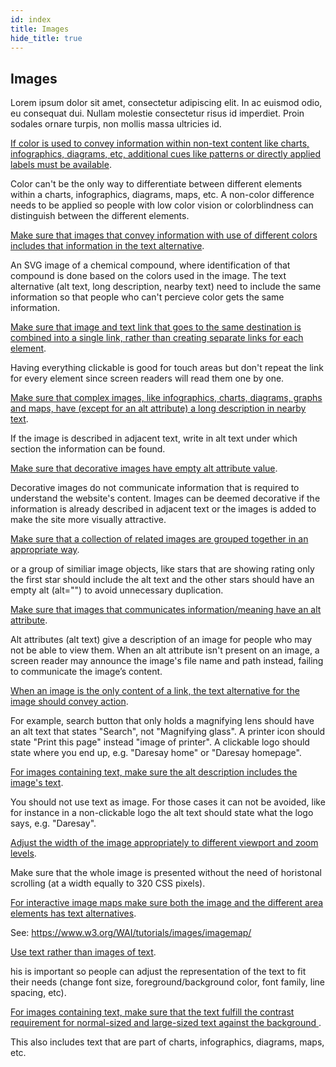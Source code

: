 ```yaml
---
id: index
title: Images
hide_title: true
---
```



<Card icon="🌄">

## Images

Lorem ipsum dolor sit amet, consectetur adipiscing elit. In ac euismod odio, eu consequat dui. Nullam molestie consectetur risus id imperdiet. Proin sodales ornare turpis, non mollis massa ultricies id.

</Card>

<CategoryItem id="additional-cues-info-color">

[If color is used to convey information within non-text content like charts, infographics, diagrams, etc, additional cues like patterns or directly applied labels must be available](additional-cues-info-color.md).

Color can't be the only way to differentiate between different elements within a charts, infographics, diagrams, maps, etc. A non-color difference needs to be applied so people with low color vision or colorblindness can distinguish between the different elements.
</CategoryItem>

<CategoryItem id="alt-text-color-images">

[Make sure that images that convey information with use of different colors includes that information in the text alternative](alt-text-color-images.md).

An SVG image of a chemical compound, where identification of that compound is done based on the colors used in the image. The text alternative (alt text, long description, nearby text) need to include the same information so that people who can't percieve color gets the same information.
</CategoryItem>

<CategoryItem id="combine-text-image-link">

[Make sure that image and text link that goes to the same destination is combined into a single link, rather than creating separate links for each element](combine-text-image-link.md).

Having everything clickable is good for touch areas but don't repeat the link for every element since screen readers will read them one by one.

</CategoryItem>

<CategoryItem id="complex-image-descriptions">

[Make sure that complex images, like infographics, charts, diagrams, graphs and maps, have (except for an alt attribute) a long description in nearby text](complex-image-descriptions.md).

If the image is described in adjacent text, write in alt text under which section the information can be found. 
</CategoryItem>

<CategoryItem id="decorative-images-empty-alt">

[Make sure that decorative images have empty alt attribute value](decorative-images-empty-alt.md).

Decorative images do not communicate information that is required to understand the website's content. Images can be deemed decorative if the information is already described in adjacent text or the images is added to make the site more visually attractive.

</CategoryItem>

<CategoryItem id="grouping-related-images">

[Make sure that a collection of related images are grouped together in an appropriate way](grouping-related-images.md).

or a group of similiar image objects, like stars that are showing rating only the first star should include the alt text and the other stars should have an empty alt (alt="") to avoid unnecessary duplication. 

</CategoryItem>

<CategoryItem id="image-alt-attr">

[Make sure that images that communicates information/meaning have an alt attribute](image-alt-attr.md).

Alt attributes (alt text) give a description of an image for people who may not be able to view them. When an alt attribute isn't present on an image, a screen reader may announce the image's file name and path instead, failing to communicate the image’s content.

</CategoryItem>

<CategoryItem id="image-link-alt-text">

[When an image is the only content of a link, the text alternative for the image should convey action](image-link-alt-text.md).

For example, search button that only holds a magnifying lens should have an alt text that states "Search", not "Magnifying glass". A printer icon should state "Print this page" instead "image of printer". A clickable logo should state where you end up, e.g. "Daresay home" or "Daresay homepage".

</CategoryItem>

<CategoryItem id="image-text-alt-description">

[For images containing text, make sure the alt description includes the image's text](image-text-alt-description.md).

You should not use text as image. For those cases it can not be avoided, like for instance in a non-clickable logo the alt text should state what the logo says, e.g. "Daresay".

</CategoryItem>

<CategoryItem id="image-width-viewport">

[Adjust the width of the image appropriately to different viewport and zoom levels](image-width-viewport.md).

Make sure that the whole image is presented without the need of horistonal scrolling (at a width equally to 320 CSS pixels).

</CategoryItem>

<CategoryItem id="interactive-image-maps">

[For interactive image maps make sure both the image and the different area elements has text alternatives](interactive-image-maps.md).

See: https://www.w3.org/WAI/tutorials/images/imagemap/

</CategoryItem>

<CategoryItem id="text-not-images">

[Use text rather than images of text](text-not-images.md).

his is important so people can adjust the representation of the text to fit their needs (change font size, foreground/background color, font family, line spacing, etc).

</CategoryItem>

<CategoryItem id="text-on-image-contrast">

[For images containing text, make sure that the text fulfill the contrast requirement for normal-sized and large-sized text against the background ](text-on-image-contrast.md).

This also includes text that are part of charts, infographics, diagrams, maps, etc.

</CategoryItem>
